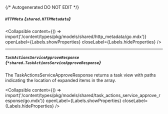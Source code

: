 {/* Autogenerated DO NOT EDIT  */}

##### `HTTPMeta` *{`shared.HTTPMetadata`}*

<Collapsible content={() => import('/content/types/pkg/models/shared/http_metadata/go.mdx')} openLabel={Labels.showProperties} closeLabel={Labels.hideProperties} />


---
##### `TaskActionsServiceApproveResponse` *{`*shared.TaskActionsServiceApproveResponse`}*
The TaskActionsServiceApproveResponse returns a task view with paths indicating the location of expanded items in the array.

<Collapsible content={() => import('/content/types/pkg/models/shared/task_actions_service_approve_response/go.mdx')} openLabel={Labels.showProperties} closeLabel={Labels.hideProperties} />



